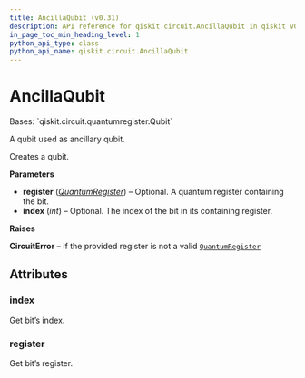 ```yaml
---
title: AncillaQubit (v0.31)
description: API reference for qiskit.circuit.AncillaQubit in qiskit v0.31
in_page_toc_min_heading_level: 1
python_api_type: class
python_api_name: qiskit.circuit.AncillaQubit
---
```


# AncillaQubit

<Class id="qiskit.circuit.AncillaQubit" isDedicatedPage={true} github="https://github.com/qiskit/qiskit/tree/stable/0.18/qiskit/circuit/quantumregister.py" signature="AncillaQubit(register=None, index=None)" modifiers="class">
  Bases: `qiskit.circuit.quantumregister.Qubit`

  A qubit used as ancillary qubit.

  Creates a qubit.

  **Parameters**

  *   **register** ([*QuantumRegister*](qiskit.circuit.QuantumRegister "qiskit.circuit.QuantumRegister")) – Optional. A quantum register containing the bit.
  *   **index** (*int*) – Optional. The index of the bit in its containing register.

  **Raises**

  **CircuitError** – if the provided register is not a valid [`QuantumRegister`](qiskit.circuit.QuantumRegister "qiskit.circuit.QuantumRegister")

  ## Attributes

  ### index

  <Attribute id="qiskit.circuit.AncillaQubit.index">
    Get bit’s index.
  </Attribute>

  ### register

  <Attribute id="qiskit.circuit.AncillaQubit.register">
    Get bit’s register.
  </Attribute>
</Class>

